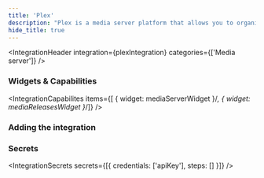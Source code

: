```yaml
---
title: 'Plex'
description: "Plex is a media server platform that allows you to organize, manage, and stream your personal media collection."
hide_title: true
---
```




<IntegrationHeader
  integration={plexIntegration}
  categories={['Media server']}
/>

### Widgets & Capabilities
<IntegrationCapabilites
    items={[
        { widget: mediaServerWidget }/*, {
        widget: mediaReleasesWidget
    }*/]}
/>

### Adding the integration
<AddingIntegration />

### Secrets
<IntegrationSecrets secrets={[{
    credentials: ['apiKey'],
    steps: []
}]} />